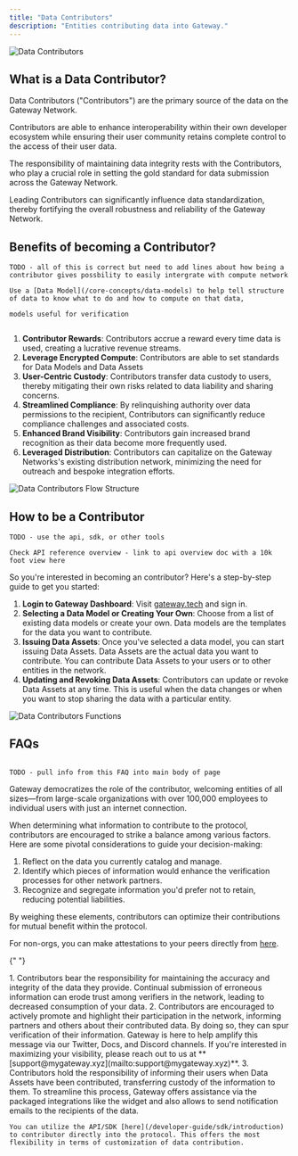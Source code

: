 ```yaml
---
title: "Data Contributors"
description: "Entities contributing data into Gateway."
---
```


![Data Contributors](/assets/roles/dataContributors.png)

## What is a Data Contributor?

Data Contributors ("Contributors") are the primary source of the data on the Gateway Network.

Contributors are able to enhance interoperability within their own developer ecosystem while ensuring their user community retains complete control to the access of their user data.

The responsibility of maintaining data integrity rests with the Contributors, who play a crucial role in setting the gold standard for data submission across the Gateway Network.

Leading Contributors can significantly influence data standardization, thereby fortifying the overall robustness and reliability of the Gateway Network.

## Benefits of becoming a Contributor?

```
TODO - all of this is correct but need to add lines about how being a contributor gives possbility to easily intergrate with compute network

Use a [Data Model](/core-concepts/data-models) to help tell structure of data to know what to do and how to compute on that data,

models useful for verification


```

1. **Contributor Rewards**: Contributors accrue a reward every time data is used, creating a lucrative revenue streams.
2. **Leverage Encrypted Compute**: Contributors are able to set standards for Data Models and Data Assets
3. **User-Centric Custody**: Contributors transfer data custody to users, thereby mitigating their own risks related to data liability and sharing concerns.
4. **Streamlined Compliance**: By relinquishing authority over data permissions to the recipient, Contributors can significantly reduce compliance challenges and associated costs.
5. **Enhanced Brand Visibility**: Contributors gain increased brand recognition as their data become more frequently used.
6. **Leveraged Distribution**: Contributors can capitalize on the Gateway Networks's existing distribution network, minimizing the need for outreach and bespoke integration efforts.

![Data Contributors Flow Structure](/assets/roles/dataContributors-flow-structure.png)

## How to be a Contributor

```
TODO - use the api, sdk, or other tools

Check API reference overview - link to api overview doc with a 10k foot view here

```

So you're interested in becoming an contributor? Here's a step-by-step guide to get you started:

1. **Login to Gateway Dashboard**: Visit [gateway.tech](https://gateway.tech) and sign in.
2. **Selecting a Data Model or Creating Your Own**: Choose from a list of existing data models or create your own. Data models are the templates for the data you want to contribute.
3. **Issuing Data Assets**: Once you've selected a data model, you can start issuing Data Assets. Data Assets are the actual data you want to contribute. You can contribute Data Assets to your users or to other entities in the network.
4. **Updating and Revoking Data Assets**: Contributors can update or revoke Data Assets at any time. This is useful when the data changes or when you want to stop sharing the data with a particular entity.

![Data Contributors Functions](/assets/roles/dataContributors-functions.png)

## FAQs

```

TODO - pull info from this FAQ into main body of page

```

<AccordionGroup>
  <Accordion title="Who can contribute data?">
    Gateway democratizes the role of the contributor, welcoming entities of all sizes—from large-scale organizations with over 100,000 employees to individual users with just an internet connection.

  </Accordion>

  <Accordion title="What information should I contribute?">

When determining what information to contribute to the protocol, contributors are encouraged to strike a balance among various factors. Here are some pivotal considerations to guide your decision-making:

1. Reflect on the data you currently catalog and manage.
2. Identify which pieces of information would enhance the verification processes for other network partners.
3. Recognize and segregate information you'd prefer not to retain, reducing potential liabilities.

By weighing these elements, contributors can optimize their contributions for mutual benefit within the protocol.

For non-orgs, you can make attestations to your peers directly from [here](https://www.gateway.tech/).

  </Accordion>

{" "}

<Accordion title="What is the contributor responsible/liable for?">
  1. Contributors bear the responsibility for maintaining the accuracy and
  integrity of the data they provide. Continual submission of erroneous
  information can erode trust among verifiers in the network, leading to
  decreased consumption of your data. 2. Contributors are encouraged to actively
  promote and highlight their participation in the network, informing partners
  and others about their contributed data. By doing so, they can spur
  verification of their information. Gateway is here to help amplify this
  message via our Twitter, Docs, and Discord channels. If you're interested in
  maximizing your visibility, please reach out to us at
  **[support@mygateway.xyz](mailto:support@mygateway.xyz)**. 3. Contributors
  hold the responsibility of informing their users when Data Assets have been
  contributed, transferring custody of the information to them. To streamline
  this process, Gateway offers assistance via the packaged integrations like the
  widget and also allows to send notification emails to the recipients of the
  data.
</Accordion>

  <Accordion title="How can I contributor data directly through the protocol?">

    You can utilize the API/SDK [here](/developer-guide/sdk/introduction) to contributor directly into the protocol. This offers the most flexibility in terms of customization of data contribution.

  </Accordion>

</AccordionGroup>
